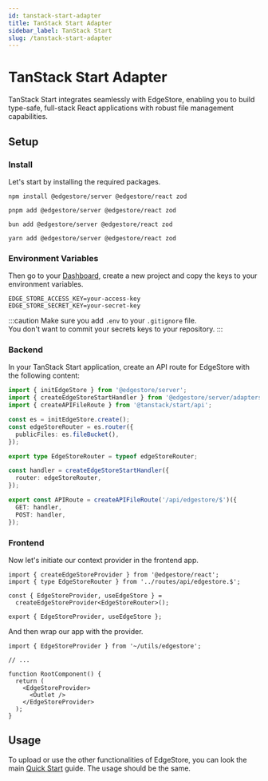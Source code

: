```yaml
---
id: tanstack-start-adapter
title: TanStack Start Adapter
sidebar_label: TanStack Start
slug: /tanstack-start-adapter
---
```



# TanStack Start Adapter

TanStack Start integrates seamlessly with EdgeStore, enabling you to build type-safe, full-stack React applications with robust file management capabilities.

## Setup

### Install

Let's start by installing the required packages.

<Tabs>
<TabItem value="npm" label="npm">

```shell
npm install @edgestore/server @edgestore/react zod
```

</TabItem>
<TabItem value="pnpm" label="pnpm">

```shell
pnpm add @edgestore/server @edgestore/react zod
```

</TabItem>
<TabItem value="bun" label="bun">

```shell
bun add @edgestore/server @edgestore/react zod
```

</TabItem>
<TabItem value="yarn" label="yarn">

```shell
yarn add @edgestore/server @edgestore/react zod
```

</TabItem>
</Tabs>

### Environment Variables

Then go to your [Dashboard](https://dashboard.edgestore.dev), create a new project and copy the keys to your environment variables.

```shell title=".env"
EDGE_STORE_ACCESS_KEY=your-access-key
EDGE_STORE_SECRET_KEY=your-secret-key
```

:::caution
Make sure you add `.env` to your `.gitignore` file. <br />
You don't want to commit your secrets keys to your repository.
:::

### Backend

In your TanStack Start application, create an API route for EdgeStore with the following content:

```ts title="app/routes/api/edgestore.$.ts"
import { initEdgeStore } from '@edgestore/server';
import { createEdgeStoreStartHandler } from '@edgestore/server/adapters/start';
import { createAPIFileRoute } from '@tanstack/start/api';

const es = initEdgeStore.create();
const edgeStoreRouter = es.router({
  publicFiles: es.fileBucket(),
});

export type EdgeStoreRouter = typeof edgeStoreRouter;

const handler = createEdgeStoreStartHandler({
  router: edgeStoreRouter,
});

export const APIRoute = createAPIFileRoute('/api/edgestore/$')({
  GET: handler,
  POST: handler,
});
```

### Frontend

Now let's initiate our context provider in the frontend app.

```tsx title="app/utils/edgestore.ts"
import { createEdgeStoreProvider } from '@edgestore/react';
import { type EdgeStoreRouter } from '../routes/api/edgestore.$';

const { EdgeStoreProvider, useEdgeStore } =
  createEdgeStoreProvider<EdgeStoreRouter>();

export { EdgeStoreProvider, useEdgeStore };
```

And then wrap our app with the provider.

```tsx {0, 6, 8} title="app/routes/__root.tsx"
import { EdgeStoreProvider } from '~/utils/edgestore';

// ...

function RootComponent() {
  return (
    <EdgeStoreProvider>
      <Outlet />
    </EdgeStoreProvider>
  );
}
```

## Usage

To upload or use the other functionalities of EdgeStore, you can look the main [Quick Start](../main/quick-start.mdx) guide. The usage should be the same.
